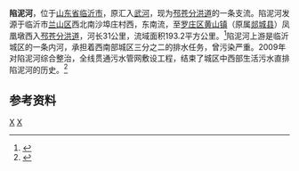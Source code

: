 {{Infobox River
  | river_name      = 陷泥河
  | image_name      =
  | image_size      = 
  | caption         = 
  | origin          = [[山东省|山东省]][[临沂市|临沂市]][[兰山区|兰山区]]南沙埠庄村西
  | mouth           = 山东省临沂市[[罗庄区|罗庄区]][[黄山镇_(临沂市)|黄山镇]]凤凰墩西[[邳苍分洪道|邳苍分洪道]]
  | basin_countries = {{PRC}}
  | length          = 31 公里
  | elevation       = 
  | mouth_elevation = 
  | discharge       = 
  | watershed       =193.2 平方公里
}}
'''陷泥河'''，位于[[山东省|山东省]][[临沂市|临沂市]]，原汇入[[武河_(城河)|武河]]，现为[[邳苍分洪道|邳苍分洪道]]的一条支流。陷泥河发源于临沂市[[兰山区|兰山区]]西北南沙埠庄村西，东南流，至[[罗庄区|罗庄区]][[黄山镇_(临沂市)|黄山镇]]（原属[[郯城县|郯城县]]）凤凰墩西入[[邳苍分洪道|邳苍分洪道]]，河长31公里，流域面积193.2平方公里。<ref>{{cite web| language =zh-cn| publisher =山东省情网| title =中运河水系| url =http://www.infobase.gov.cn/bin/mse.exe?K=bg&A=1&rec=60&run=13| date =| accessdate =2013-04-28| deadurl =yes| archiveurl =https://archive.is/20130628082413/http://www.infobase.gov.cn/bin/mse.exe?K=bg&A=1&rec=60&run=13| archivedate =2013-06-28}}</ref>陷泥河上游是临沂城区的一条内河，承担着西南部城区三分之二的排水任务，曾污染严重。2009年对陷泥河综合整治，全线贯通污水管网敷设工程，结束了城区中西部生活污水直排陷泥河的历史。<ref>{{cite web | language = zh-cn | publisher = 人民网 | title =临沂陷泥河综合整治成效显著| url =http://sd.people.com.cn/GB/173802/194002/12209265.html| date =2010-07-21| accessdate = 2013-04-28}}</ref>

==参考资料==
{{reflist}}

[[Category:沂沭泗河水系|X]]
[[Category:山东河流|X]]
{{shandong-stub}}